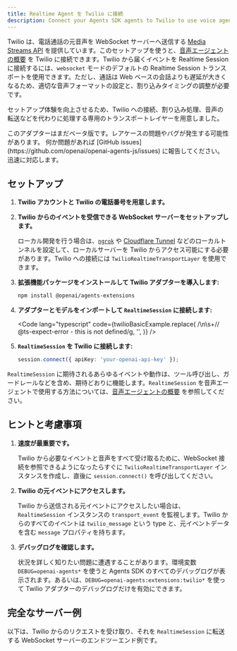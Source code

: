 ```yaml
---
title: Realtime Agent を Twilio に接続
description: Connect your Agents SDK agents to Twilio to use voice agents
---
```



Twilio は、電話通話の元音声を WebSocket サーバーへ送信する [Media Streams API](https://www.twilio.com/docs/voice/media-streams) を提供しています。このセットアップを使うと、[音声エージェントの概要](/openai-agents-js/ja/guides/voice-agents) を Twilio に接続できます。Twilio から届くイベントを Realtime Session に接続するには、`websocket` モードのデフォルトの Realtime Session トランスポートを使用できます。ただし、通話は Web ベースの会話よりも遅延が大きくなるため、適切な音声フォーマットの設定と、割り込みタイミングの調整が必要です。

セットアップ体験を向上させるため、Twilio への接続、割り込み処理、音声の転送などを代わりに処理する専用のトランスポートレイヤーを用意しました。

<Aside type="caution">
  このアダプターはまだベータ版です。レアケースの問題やバグが発生する可能性があります。
  何か問題があれば [GitHub
  issues](https://github.com/openai/openai-agents-js/issues)
  に報告してください。迅速に対応します。
</Aside>

## セットアップ

<Steps>

1. **Twilio アカウントと Twilio の電話番号を用意します。**

2. **Twilio からのイベントを受信できる WebSocket サーバーをセットアップします。**

   ローカル開発を行う場合は、[`ngrok`](https://ngrok.io/) や
   [Cloudflare Tunnel](https://developers.cloudflare.com/pages/how-to/preview-with-cloudflare-tunnel/)
   などのローカルトンネルを設定して、ローカルサーバーを Twilio からアクセス可能にする必要があります。Twilio への接続には `TwilioRealtimeTransportLayer` を使用できます。

3. **拡張機能パッケージをインストールして Twilio アダプターを導入します:**

   ```bash
   npm install @openai/agents-extensions
   ```

4. **アダプターとモデルをインポートして `RealtimeSession` に接続します:**

   <Code
     lang="typescript"
     code={twilioBasicExample.replace(
       /\n\s+\/\/ @ts-expect-error - this is not defined/g,
       '',
     )}
   />

5. **`RealtimeSession` を Twilio に接続します:**

   ```typescript
   session.connect({ apiKey: 'your-openai-api-key' });
   ```

</Steps>

`RealtimeSession` に期待されるあらゆるイベントや動作は、ツール呼び出し、ガードレールなどを含め、期待どおりに機能します。`RealtimeSession` を音声エージェントで使用する方法については、[音声エージェントの概要](/openai-agents-js/ja/guides/voice-agents) を参照してください。

## ヒントと考慮事項

1. **速度が最重要です。**

   Twilio から必要なイベントと音声をすべて受け取るために、WebSocket 接続を参照できるようになったらすぐに `TwilioRealtimeTransportLayer` インスタンスを作成し、直後に `session.connect()` を呼び出してください。

2. **Twilio の元イベントにアクセスします。**

   Twilio から送信される元イベントにアクセスしたい場合は、`RealtimeSession` インスタンスの `transport_event` を監視します。Twilio からのすべてのイベントは `twilio_message` という type と、元イベントデータを含む `message` プロパティを持ちます。

3. **デバッグログを確認します。**

   状況を詳しく知りたい問題に遭遇することがあります。環境変数 `DEBUG=openai-agents*` を使うと Agents SDK のすべてのデバッグログが表示されます。あるいは、`DEBUG=openai-agents:extensions:twilio*` を使って Twilio アダプターのデバッグログだけを有効にできます。

## 完全なサーバー例

以下は、Twilio からのリクエストを受け取り、それを `RealtimeSession` に転送する WebSocket サーバーのエンドツーエンド例です。

<Code
  lang="typescript"
  code={twilioServerExample}
  title="Fastify を使用したサーバー例"
/>
